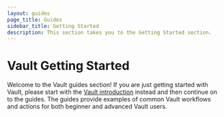 ```yaml
---
layout: guides
page_title: Guides
sidebar_title: Getting Started
description: This section takes you to the Getting Started section.
---
```


# Vault Getting Started

Welcome to the Vault guides section! If you are just getting started with Vault,
please start with the [Vault introduction](/intro/getting-started/install.html)
instead and then continue on to the guides. The guides provide examples of
common Vault workflows and actions for both beginner and advanced Vault users.
